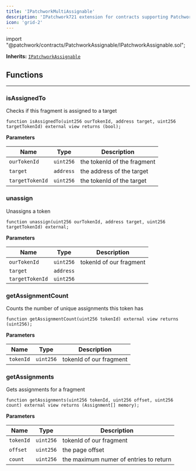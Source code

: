 ```yaml
---
title: 'IPatchworkMultiAssignable'
description: 'IPatchwork721 extension for contracts supporting Patchwork assignment'
icon: 'grid-2'
---
```




<Info>
<div class="border-b border-zinc-500/20 dark:border-zinc-500/30 pb-4 flex" style={{gap: '4px', fontFamily: 'var(--font-jetbrains-mono)'}}>
<span class="token keyword">import</span> <span class="token string">"@patchwork/contracts/PatchworkAssignable/IPatchworkAssignable.sol"</span><span class="token punctuation">;</span>
</div>

**Inherits:**
[`IPatchworkAssignable`](/src/interfaces/IPatchworkAssignable.sol/interface.IPatchworkAssignable.md)
</Info>


<Separator />

## Functions
---
### isAssignedTo

Checks if this fragment is assigned to a target


```solidity
function isAssignedTo(uint256 ourTokenId, address target, uint256 targetTokenId) external view returns (bool);
```
**Parameters**

|Name|Type|Description|
|----|----|-----------|
|`ourTokenId`|`uint256`|the tokenId of the fragment|
|`target`|`address`|the address of the target|
|`targetTokenId`|`uint256`|the tokenId of the target|


### unassign

Unassigns a token


```solidity
function unassign(uint256 ourTokenId, address target, uint256 targetTokenId) external;
```
**Parameters**

|Name|Type|Description|
|----|----|-----------|
|`ourTokenId`|`uint256`|tokenId of our fragment|
|`target`|`address`||
|`targetTokenId`|`uint256`||


### getAssignmentCount

Counts the number of unique assignments this token has


```solidity
function getAssignmentCount(uint256 tokenId) external view returns (uint256);
```
**Parameters**

|Name|Type|Description|
|----|----|-----------|
|`tokenId`|`uint256`|tokenId of our fragment|


### getAssignments

Gets assignments for a fragment


```solidity
function getAssignments(uint256 tokenId, uint256 offset, uint256 count) external view returns (Assignment[] memory);
```
**Parameters**

|Name|Type|Description|
|----|----|-----------|
|`tokenId`|`uint256`|tokenId of our fragment|
|`offset`|`uint256`|the page offset|
|`count`|`uint256`|the maximum numer of entries to return|


